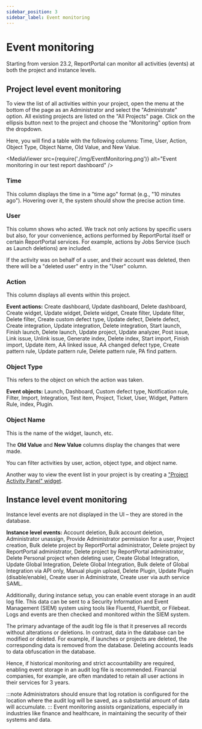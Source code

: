 ```yaml
---
sidebar_position: 3
sidebar_label: Event monitoring
---
```


# Event monitoring

Starting from version 23.2, ReportPortal can monitor all activities (events) at both the project and instance levels.

## Project level event monitoring

To view the list of all activities within your project, open the menu at the bottom of the page as an Administrator and select the "Administrate" option. All existing projects are listed on the "All Projects" page. Click on the ellipsis button next to the project and choose the "Monitoring" option from the dropdown.

Here, you will find a table with the following columns: Time, User, Action, Object Type, Object Name, Old Value, and New Value.

<MediaViewer src={require('./img/EventMonitoring.png')} alt="Event monitoring in our test report dashboard" />

### Time

This column displays the time in a "time ago" format (e.g., "10 minutes ago"). Hovering over it, the system should show the precise action time.

### User

This column shows who acted. We track not only actions by specific users but also, for your convenience, actions performed by ReportPortal itself or certain ReportPortal services. For example, actions by Jobs Service (such as Launch deletions) are included.

If the activity was on behalf of a user, and their account was deleted, then there will be a "deleted user" entry in the "User" column.

### Action

This column displays all events within this project.

**Event actions:** Create dashboard, Update dashboard, Delete dashboard, Create widget, Update widget, Delete widget, Create filter, Update filter, Delete filter, Create custom defect type, Update defect, Delete defect, Create integration, Update integration, Delete integration, Start launch, Finish launch, Delete launch, Update project, Update analyzer, Post issue, Link issue, Unlink issue, Generate index, Delete index, Start import, Finish import, Update item, AA linked issue, AA changed defect type, Create pattern rule, Update pattern rule, Delete pattern rule, PA find pattern.

### Object Type

This refers to the object on which the action was taken.

**Event objects:** Launch, Dashboard, Custom defect type, Notification rule, Filter, Import, Integration, Test item, Project, Ticket, User, Widget, Pattern Rule, index, Plugin.

### Object Name

This is the name of the widget, launch, etc.

The **Old Value** and **New Value** columns display the changes that were made.

You can filter activities by user, action, object type, and object name.

<MediaViewer src="https://youtu.be/_Gz3s3PYYac" alt="Event monitoring in our test automation dashboard" type="video" />

Another way to view the event list in your project is by creating a ["Project Activity Panel" widget](/dashboards-and-widgets/ProjectActivityPanel).

## Instance level event monitoring

Instance level events are not displayed in the UI – they are stored in the database.

**Instance level events:** Account deletion, Bulk account deletion, Administrator unassign, Provide Administrator permission for a user, Project creation, Bulk delete project by ReportPortal administrator, Delete project by ReportPortal administrator, Delete project by ReportPortal administrator, Delete Personal project when deleting user, Create Global Integration, Update Global Integration, Delete Global Integration, Bulk delete of Global Integration via API only, Manual plugin upload, Delete Plugin, Update Plugin (disable/enable), Create user in Administrate, Create user via auth service SAML.

Additionally, during instance setup, you can enable event storage in an audit log file. This data can be sent to a Security Information and Event Management (SIEM) system using tools like Fluentd, Fluentbit, or Filebeat. Logs and events are then checked and monitored within the SIEM system.

The primary advantage of the audit log file is that it preserves all records without alterations or deletions. In contrast, data in the database can be modified or deleted. For example, if launches or projects are deleted, the corresponding data is removed from the database. Deleting accounts leads to data obfuscation in the database.

Hence, if historical monitoring and strict accountability are required, enabling event storage in an audit log file is recommended. Financial companies, for example, are often mandated to retain all user actions in their services for 3 years.

:::note
Administrators should ensure that log rotation is configured for the location where the audit log will be saved, as a substantial amount of data will accumulate.
:::
Event monitoring assists organizations, especially in industries like finance and healthcare, in maintaining the security of their systems and data.
